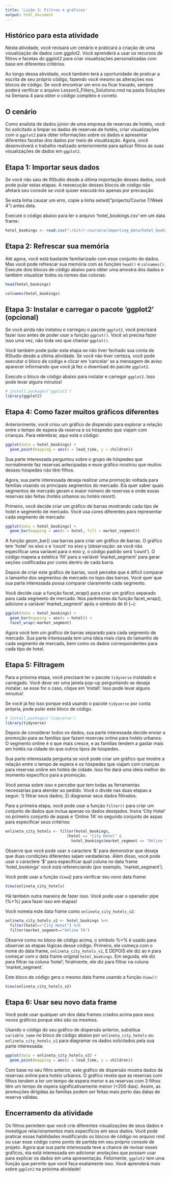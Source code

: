 ```yaml
---
title: 'Lição 3: Filtros e gráficos'
output: html_document
---
```


## Histórico para esta atividade
Nesta atividade, você revisará um cenário e praticará a criação de uma visualização de dados com ggplot2. Você aprenderá a usar os recursos de filtros e facetas do ggplot2 para criar visualizações personalizadas com base em diferentes critérios. 

Ao longo dessa atividade, você também terá a oportunidade de praticar a escrita de seu próprio código, fazendo você mesmo as alterações nos blocos de código. Se você encontrar um erro ou ficar travado, sempre poderá verificar o arquivo Lesson3_Filters_Solutions.rmd na pasta Soluções na Semana 4 para obter o código completo e correto. 

## O cenário

Como analista de dados júnior de uma empresa de reservas de hotéis, você foi solicitado a limpar os dados de reservas de hotéis, criar visualizações com o `ggplot2` para obter informações sobre os dados e apresentar diferentes facetas dos dados por meio de visualização. Agora, você desenvolverá o trabalho realizado anteriormente para aplicar filtros às suas visualizações de dados em `ggplot2`.  

## Etapa 1: Importar seus dados

Se você não saiu de RStudio desde a última importação desses dados, você pode pular estas etapas. A reexecução desses blocos de código não afetará seu console se você quiser executá-los apenas por precaução.  

Se esta linha causar um erro, copie a linha setwd("projects/Course 7/Week 4") antes dela.

Execute o código abaixo para ler o arquivo 'hotel_bookings.csv' em um data frame: 

```r
hotel_bookings <- read.csv("~/Git/r-coursera/importing_data/hotel_bookings.csv")
```

## Etapa 2: Refrescar sua memória

Até agora, você está bastante familiarizado com esse conjunto de dados. Mas você pode refrescar sua memória com as funções `head()` e `colnames()`. Execute dois blocos de código abaixo para obter uma amostra dos dados e também visualizar todos os nomes das colunas:

```r
head(hotel_bookings)
```

```r
colnames(hotel_bookings)
```

## Etapa 3: Instalar e carregar o pacote 'ggplot2' (opcional)

Se você ainda não instalou e carregou o pacote `ggplot2`, você precisará fazer isso antes de poder usar a função `ggplot()`. Você só precisa fazer isso uma vez, não toda vez que chamar `ggplot()`.

Você também pode pular esta etapa se não tiver fechado sua conta de RStudio desde a última atividade. Se você não tiver certeza, você pode executar o bloco de código e clicar em 'cancelar' se a mensagem de aviso aparecer informando que você já fez o download do pacote `ggplot2`.

Execute o bloco de código abaixo para instalar e carregar `ggplot2`. Isso pode levar alguns minutos!

```r
# install.packages('ggplot2')
library(ggplot2)
```

## Etapa 4: Como fazer muitos gráficos diferentes

Anteriormente, você criou um gráfico de dispersão para explorar a relação entre o tempo de espera da reserva e os hóspedes que viajam com crianças. Para relembrar, aqui está o código:

```r
ggplot(data = hotel_bookings) +
  geom_point(mapping = aes(x = lead_time, y = children))
```

Sua parte interessada perguntou sobre o grupo de hóspedes que normalmente faz reservas antecipadas e esse gráfico mostrou que muitos desses hóspedes não têm filhos. 

Agora, sua parte interessada deseja realizar uma promoção voltada para famílias visando os principais segmentos do mercado. Ela quer saber quais segmentos de mercado geram o maior número de reservas e onde essas reservas são feitas (hotéis urbanos ou hotéis resort). 

Primeiro, você decide criar um gráfico de barras mostrando cada tipo de hotel e segmento de mercado. Você usa cores diferentes para representar cada segmento de mercado: 

```r
ggplot(data = hotel_bookings) +
  geom_bar(mapping = aes(x = hotel, fill = market_segment))
```

A função geom_bar() usa barras para criar um gráfico de barras. O gráfico tem 'hotel' no eixo x e 'count' no eixo y (observação: se você não especificar uma variável para o eixo y, o código padrão será 'count'). O código mapeia a estética 'fill' para a variável 'market_segment' para gerar seções codificadas por cores dentro de cada barra.  

Depois de criar este gráfico de barras, você percebe que é difícil comparar o tamanho dos segmentos de mercado no topo das barras. Você quer que sua parte interessada possa comparar claramente cada segmento.   

Você decide usar a função facet_wrap() para criar um gráfico separado para cada segmento de mercado. Nos parênteses da função facet_wrap(), adicione a variável 'market_segment' após o símbolo de til (~):

```r
ggplot(data = hotel_bookings) +
  geom_bar(mapping = aes(x = hotel)) +
  facet_wrap(~market_segment)
```

Agora você tem um gráfico de barras separado para cada segmento de mercado. Sua parte interessada tem uma ideia mais clara do tamanho de cada segmento de mercado, bem como os dados correspondentes para cada tipo de hotel.

## Etapa 5: Filtragem

Para a próxima etapa, você precisará ter o pacote `tidyverse` instalado e carregado. Você deve ver uma janela pop-up perguntando se deseja instalar; se esse for o caso, clique em 'Install'. Isso pode levar alguns minutos!

Se você já fez isso porque está usando o pacote `tidyverse` por conta própria, pode pular este bloco de código.

```r
# install.packages('tidyverse')
library(tidyverse)
```

Depois de considerar todos os dados, sua parte interessada decide enviar a promoção para as famílias que fazem reservas online para hotéis urbanos. O segmento online é o que mais cresce, e as famílias tendem a gastar mais em hotéis na cidade do que outros tipos de hóspedes. 

Sua parte interessada pergunta se você pode criar um gráfico que mostre a relação entre o tempo de espera e os hóspedes que viajam com crianças para reservas online em hotéis de cidade. Isso lhe dará uma ideia melhor do momento específico para a promoção. 

Você pensa sobre isso e percebe que tem todas as ferramentas necessárias para atender ao pedido. Você o divide nas duas etapas a seguir: 1) filtrar seus dados; 2) diagramar seus dados filtrados. 

Para a primeira etapa, você pode usar a função `filter()` para criar um conjunto de dados que inclua apenas os dados desejados. Insira 'City Hotel' no primeiro conjunto de aspas e 'Online TA' no segundo conjunto de aspas para especificar seus critérios: 

```r
onlineta_city_hotels <- filter(hotel_bookings, 
                           (hotel == "City Hotel" &
                             hotel_bookings$market_segment == "Online TA"))
```

Observe que você pode usar o caractere '&' para demonstrar que deseja que duas condições diferentes sejam verdadeiras. Além disso, você pode usar o caractere '$' para especificar qual coluna no data frame 'hotel_bookings' você está referenciando (por exemplo, 'market_segment'). 

Você pode usar a função `View`() para verificar seu novo data frame:

```r
View(onlineta_city_hotels)
```

Há também outra maneira de fazer isso. Você pode usar o operador pipe (%>%) para fazer isso em etapas! 

Você nomeia este data frame como `onlineta_city_hotels_v2`:

```r
onlineta_city_hotels_v2 <- hotel_bookings %>%
  filter(hotel=="City Hotel") %>%
  filter(market_segment=="Online TA")
```

Observe como no bloco de código acima, o símbolo %>% é usado para observar as etapas lógicas desse código. Primeiro, ele começa com o nome do data frame, `onlineta_city_hotels_v2`, E DEPOIS ele diz ao `R` para começar com o data frame original `hotel_bookings`. Em seguida, ele diz para filtrar na coluna 'hotel'; finalmente, ele diz para filtrar na coluna 'market_segment'.

Este bloco de código gera o mesmo data frame usando a função `View()`:

```r
View(onlineta_city_hotels_v2)
```

## Etapa 6: Usar seu novo data frame

Você pode usar qualquer um dos data frames criados acima para seus novos gráficos porque eles são os mesmos. 

Usando o código do seu gráfico de dispersão anterior, substitua `variable_name` no bloco de código abaixo por `onlineta_city_hotels` ou `onlineta_city_hotels_v2` para diagramar os dados solicitados pela sua parte interessada:

```r
ggplot(data = onlineta_city_hotels_v2) +
  geom_point(mapping = aes(x = lead_time, y = children))
```

Com base no seu filtro anterior, este gráfico de dispersão mostra dados de reservas online para hotéis urbanos. O gráfico revela que as reservas com filhos tendem a ter um tempo de espera menor e as reservas com 3 filhos têm um tempo de espera significativamente menor (<200 dias). Assim, as promoções dirigidas às famílias podem ser feitas mais perto das datas de reserva válidas.  

## Encerramento da atividade

Os filtros permitem que você crie diferentes visualizações de seus dados e investigue relacionamentos mais específicos em seus dados. Você pode praticar essas habilidades modificando os blocos de código no arquivo rmd ou usar esse código como ponto de partida em seu próprio console de projeto. Agora que sua parte interessada teve a chance de revisar esses gráficos, ela está interessada em adicionar anotações que possam usar para explicar os dados em uma apresentação. Felizmente, `ggplot2` tem uma função que permite que você faça exatamente isso. Você aprenderá mais sobre `ggplot2` na próxima atividade! 
